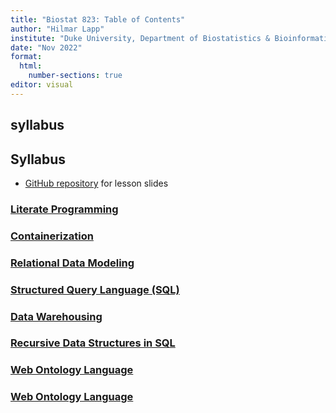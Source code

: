 ```yaml
---
title: "Biostat 823: Table of Contents"
author: "Hilmar Lapp"
institute: "Duke University, Department of Biostatistics & Bioinformatics"
date: "Nov 2022"
format:
  html:
    number-sections: true
editor: visual
---
```


<!-- produces main section 1 -->
## syllabus {.hidden} 


## Syllabus {.unnumbered}

* [GitHub repository](https://github.com/Duke-GCB/biostat-823) for lesson slides

### [Literate Programming](Lesson-01.html)
### [Containerization](Lesson-02.html)
### [Relational Data Modeling](Lesson-03.html)
### [Structured Query Language (SQL)](Lesson-04.html)
### [Data Warehousing](Lesson-05.html)
### [Recursive Data Structures in SQL](Lesson-06.html)
### [Web Ontology Language](Lesson-7b.html)
### [Web Ontology Language](Lesson-09.html)